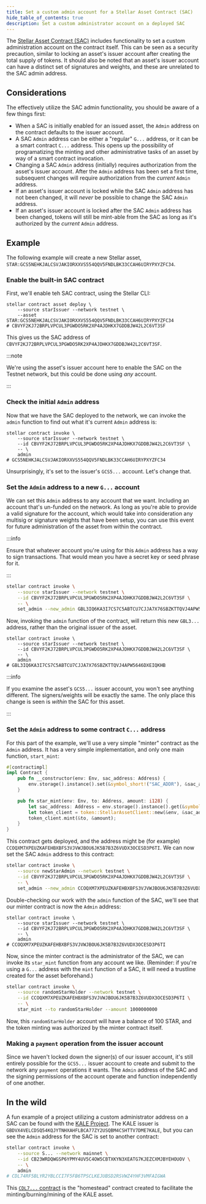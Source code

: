 ```yaml
---
title: Set a custom admin account for a Stellar Asset Contract (SAC)
hide_table_of_contents: true
description: Set a custom administrator account on a deployed SAC
---
```


The [Stellar Asset Contract (SAC)](../../../tokens/stellar-asset-contract.mdx) includes functionality to set a custom administration account on the contract itself. This can be seen as a security precaution, similar to locking an asset's issuer account after creating the total supply of tokens. It should also be noted that an asset's issuer account can have a distinct set of signatures and weights, and these are unrelated to the SAC admin address.

## Considerations

The effectively utilize the SAC admin functionality, you should be aware of a few things first:

- When a SAC is initially enabled for an issued asset, the `Admin` address on the contract defaults to the issuer account.
- A SAC `Admin` address can be either a "regular" `G...` address, or it can be a smart contract `C...` address. This opens up the possibility of programatizing the minting and other administrative tasks of an asset by way of a smart contract invocation.
- Changing a SAC `Admin` address (initially) requires authorization from the asset's issuer account. After the `Admin` address has been set a first time, subsequent changes will require authorization from the _current_ `Admin` address.
- If an asset's issuer account is locked while the SAC `Admin` address has not been changed, it will _never_ be possible to change the SAC `Admin` address.
- If an asset's issuer account is locked after the SAC `Admin` address has been changed, tokens will still be mint-able from the SAC as long as it's authorized by the _current_ `Admin` address.

## Example

The following example will create a new Stellar asset, `STAR:GCS5NEHKJALCSVJAKIORXXVS554QQV5FNDLBK33CCAH6UIRYPXYZFC34`.

### Enable the built-in SAC contract

First, we'll enable teh SAC contract, using the Stellar CLI:

```shell
stellar contract asset deploy \
    --source starIssuer --network testnet \
    --asset STAR:GCS5NEHKJALCSVJAKIORXXVS554QQV5FNDLBK33CCAH6UIRYPXYZFC34
# CBVYF2KJ72BRPLVPCUL3PGWDO5RK2XP4AJDHKX7GDDBJW42L2C6VT3SF
```

This gives us the SAC address of `CBVYF2KJ72BRPLVPCUL3PGWDO5RK2XP4AJDHKX7GDDBJW42L2C6VT3SF`.

:::note

We're using the asset's issuer account here to enable the SAC on the Testnet network, but this could be done using _any_ account.

:::

### Check the initial `Admin` address

Now that we have the SAC deployed to the network, we can invoke the `admin` function to find out what it's current `Admin` address is:

```shell
stellar contract invoke \
    --source starIssuer --network testnet \
    --id CBVYF2KJ72BRPLVPCUL3PGWDO5RK2XP4AJDHKX7GDDBJW42L2C6VT3SF \
    -- \
    admin
# GCS5NEHKJALCSVJAKIORXXVS554QQV5FNDLBK33CCAH6UIRYPXYZFC34
```

Unsurprisingly, it's set to the issuer's `GCS5...` account. Let's change that.

### Set the `Admin` address to a new `G...` account

We can set this `Admin` address to any account that we want. Including an account that's un-funded on the network. As long as you're able to provide a valid signature for the account, which would take into consideration any multisig or signature weights that have been setup, you can use this event for future administration of the asset from within the contract.

:::info

Ensure that whatever account you're using for this `Admin` address has a way to sign transactions. That would mean you have a secret key or seed phrase for it.

:::

```sh
stellar contract invoke \
    --source starIssuer --network testnet \
    --id CBVYF2KJ72BRPLVPCUL3PGWDO5RK2XP4AJDHKX7GDDBJW42L2C6VT3SF \
    -- \
    set_admin --new_admin GBL3IQ6KA3I7CS7C5ABTCU7CJJA7X76SBZKTTQVJ4APW5646DXEIQKHB
```

Now, invoking the `admin` function of the contract, will return this new `GBL3...` address, rather than the original issuer of the asset.

```shell
stellar contract invoke \
    --source starIssuer --network testnet \
    --id CBVYF2KJ72BRPLVPCUL3PGWDO5RK2XP4AJDHKX7GDDBJW42L2C6VT3SF \
    -- \
    admin
# GBL3IQ6KA3I7CS7C5ABTCU7CJJA7X76SBZKTTQVJ4APW5646DXEIQKHB
```

:::info

If you examine the asset's `GCS5...` issuer account, you won't see anything different. The signers/weights will be exactly the same. The only place this change is seen is _within_ the SAC for this asset.

:::

### Set the `Admin` address to some contract `C...` address

For this part of the example, we'll use a very simple "minter" contract as the `Admin` address. It has a very simple implementation, and only one main function, `start_mint`:

```rust
#[contractimpl]
impl Contract {
    pub fn __constructor(env: Env, sac_address: Address) {
        env.storage().instance().set(&symbol_short!("SAC_ADDR"), &sac_address);
    }

    pub fn star_mint(env: Env, to: Address, amount: i128) {
        let sac_address: Address = env.storage().instance().get(&symbol_short!("SAC_ADDR")).unwrap();
        let token_client = token::StellarAssetClient::new(&env, &sac_address);
        token_client.mint(&to, &amount);
    }
}
```

This contract gets deployed, and the address might be (for example) `CCOQXM7XPEUZKAFEHBXBFS3VJVWJBOU6JK5B7B3Z6VUDX3OCESD3P6TI`. We can now set the SAC `Admin` address to this contract:

```sh
stellar contract invoke \
    --source newStarAdmin --network testnet \
    --id CBVYF2KJ72BRPLVPCUL3PGWDO5RK2XP4AJDHKX7GDDBJW42L2C6VT3SF \
    -- \
    set_admin --new_admin CCOQXM7XPEUZKAFEHBXBFS3VJVWJBOU6JK5B7B3Z6VUDX3OCESD3P6TI
```

Double-checking our work with the `admin` function of the SAC, we'll see that our minter contract is now the `Admin` address:

```shell
stellar contract invoke \
    --source starIssuer --network testnet \
    --id CBVYF2KJ72BRPLVPCUL3PGWDO5RK2XP4AJDHKX7GDDBJW42L2C6VT3SF \
    -- \
    admin
# CCOQXM7XPEUZKAFEHBXBFS3VJVWJBOU6JK5B7B3Z6VUDX3OCESD3P6TI
```

Now, since the minter contract is the administrator of the SAC, we can invoke its `star_mint` function from any account we like. (Reminder: if you're using a `G...` address with the `mint` function of a SAC, it will need a trustline created for the asset beforehand.)

```sh
stellar contract invoke \
    --source randomStarHolder --network testnet \
    --id CCOQXM7XPEUZKAFEHBXBFS3VJVWJBOU6JK5B7B3Z6VUDX3OCESD3P6TI \
    -- \
    star_mint --to randomStarHolder --amount 1000000000
```

Now, this `randomStarHolder` account will have a balance of 100 STAR, and the token minting was authorized by the minter contract itself.

### Making a `payment` operation from the issuer account

Since we haven't locked down the signer(s) of our issuer account, it's still entirely possible for the `GCS5...` issuer account to create and submit to the network any `payment` operations it wants. The `Admin` address of the SAC and the signing permissions of the account operate and function independently of one another.

## In the wild

A fun example of a project utilizing a custom administrator address on a SAC can be found with the [KALE Project](https://github.com/kalepail/KALE-sc). The KALE issuer is `GBDVX4VELCDSQ54KQJYTNHXAHFLBCA77ZY2USQBM4CSHTTV7DME7KALE`, but you can see the `Admin` address for the SAC is set to another contract:

```sh
stellar contract invoke \
    --source S... --network mainnet \
    --id CB23WRDQWGSP6YPMY4UV5C4OW5CBTXKYN3XEATG7KJEZCXMJBYEHOUOV \
    -- \
    admin
# CDL74RF5BLYR2YBLCCI7F5FB6TPSCLKEJUBSD2RSVWZ4YHF3VMFAIGWA
```

This [`CDL7...` contract](https://stellar.expert/explorer/public/contract/CDL74RF5BLYR2YBLCCI7F5FB6TPSCLKEJUBSD2RSVWZ4YHF3VMFAIGWA) is the "homestead" contract created to facilitate the minting/burning/mining of the KALE asset.

